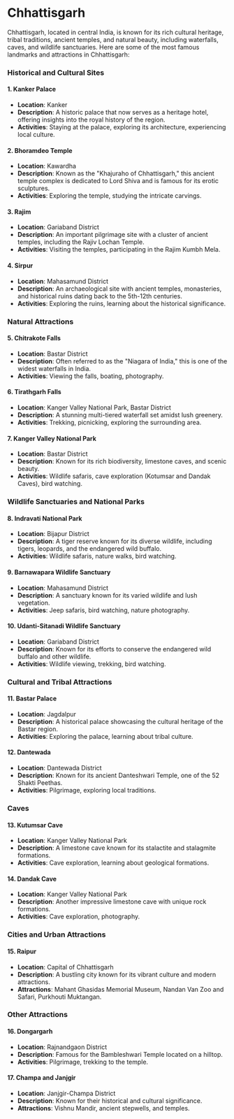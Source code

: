 # Chhattisgarh

Chhattisgarh, located in central India, is known for its rich cultural heritage, tribal traditions, ancient temples, and natural beauty, including waterfalls, caves, and wildlife sanctuaries. Here are some of the most famous landmarks and attractions in Chhattisgarh:

### Historical and Cultural Sites

#### 1. **Kanker Palace**
- **Location**: Kanker
- **Description**: A historic palace that now serves as a heritage hotel, offering insights into the royal history of the region.
- **Activities**: Staying at the palace, exploring its architecture, experiencing local culture.

#### 2. **Bhoramdeo Temple**
- **Location**: Kawardha
- **Description**: Known as the "Khajuraho of Chhattisgarh," this ancient temple complex is dedicated to Lord Shiva and is famous for its erotic sculptures.
- **Activities**: Exploring the temple, studying the intricate carvings.

#### 3. **Rajim**
- **Location**: Gariaband District
- **Description**: An important pilgrimage site with a cluster of ancient temples, including the Rajiv Lochan Temple.
- **Activities**: Visiting the temples, participating in the Rajim Kumbh Mela.

#### 4. **Sirpur**
- **Location**: Mahasamund District
- **Description**: An archaeological site with ancient temples, monasteries, and historical ruins dating back to the 5th-12th centuries.
- **Activities**: Exploring the ruins, learning about the historical significance.

### Natural Attractions

#### 5. **Chitrakote Falls**
- **Location**: Bastar District
- **Description**: Often referred to as the "Niagara of India," this is one of the widest waterfalls in India.
- **Activities**: Viewing the falls, boating, photography.

#### 6. **Tirathgarh Falls**
- **Location**: Kanger Valley National Park, Bastar District
- **Description**: A stunning multi-tiered waterfall set amidst lush greenery.
- **Activities**: Trekking, picnicking, exploring the surrounding area.

#### 7. **Kanger Valley National Park**
- **Location**: Bastar District
- **Description**: Known for its rich biodiversity, limestone caves, and scenic beauty.
- **Activities**: Wildlife safaris, cave exploration (Kotumsar and Dandak Caves), bird watching.

### Wildlife Sanctuaries and National Parks

#### 8. **Indravati National Park**
- **Location**: Bijapur District
- **Description**: A tiger reserve known for its diverse wildlife, including tigers, leopards, and the endangered wild buffalo.
- **Activities**: Wildlife safaris, nature walks, bird watching.

#### 9. **Barnawapara Wildlife Sanctuary**
- **Location**: Mahasamund District
- **Description**: A sanctuary known for its varied wildlife and lush vegetation.
- **Activities**: Jeep safaris, bird watching, nature photography.

#### 10. **Udanti-Sitanadi Wildlife Sanctuary**
- **Location**: Gariaband District
- **Description**: Known for its efforts to conserve the endangered wild buffalo and other wildlife.
- **Activities**: Wildlife viewing, trekking, bird watching.

### Cultural and Tribal Attractions

#### 11. **Bastar Palace**
- **Location**: Jagdalpur
- **Description**: A historical palace showcasing the cultural heritage of the Bastar region.
- **Activities**: Exploring the palace, learning about tribal culture.

#### 12. **Dantewada**
- **Location**: Dantewada District
- **Description**: Known for its ancient Danteshwari Temple, one of the 52 Shakti Peethas.
- **Activities**: Pilgrimage, exploring local traditions.

### Caves

#### 13. **Kutumsar Cave**
- **Location**: Kanger Valley National Park
- **Description**: A limestone cave known for its stalactite and stalagmite formations.
- **Activities**: Cave exploration, learning about geological formations.

#### 14. **Dandak Cave**
- **Location**: Kanger Valley National Park
- **Description**: Another impressive limestone cave with unique rock formations.
- **Activities**: Cave exploration, photography.

### Cities and Urban Attractions

#### 15. **Raipur**
- **Location**: Capital of Chhattisgarh
- **Description**: A bustling city known for its vibrant culture and modern attractions.
- **Attractions**: Mahant Ghasidas Memorial Museum, Nandan Van Zoo and Safari, Purkhouti Muktangan.

### Other Attractions

#### 16. **Dongargarh**
- **Location**: Rajnandgaon District
- **Description**: Famous for the Bambleshwari Temple located on a hilltop.
- **Activities**: Pilgrimage, trekking to the temple.

#### 17. **Champa and Janjgir**
- **Location**: Janjgir-Champa District
- **Description**: Known for their historical and cultural significance.
- **Attractions**: Vishnu Mandir, ancient stepwells, and temples.
